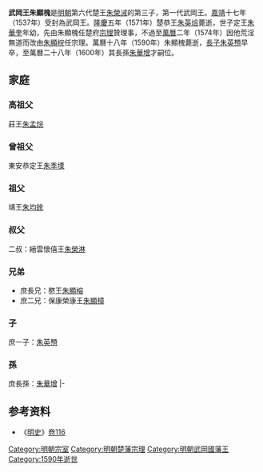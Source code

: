 '''武岡王朱顯槐'''{{BD|？||1590年|catIdx=Z}}是[[明朝|明朝]]第六代楚王[[朱榮㳦|朱榮㳦]]的第三子，第一代武岡王。[[嘉靖|嘉靖]]十七年（1537年）受封為武岡王。[[隆庆_(明朝)|隆慶]]五年（1571年）楚恭王[[朱英㷿|朱英㷿]]薨逝，世子定王[[朱華奎|朱華奎]]年幼，先由朱顯槐任楚府[[宗理|宗理]]贊理事，不過至[[萬曆|萬曆]]二年（1574年）因他荒淫無道而改由[[朱顯梡|朱顯梡]]任宗理。萬曆十八年（1590年）朱顯槐薨逝，[[長子|長子]][[朱英槱|朱英槱]]早卒，至萬曆二十八年（1600年）其長孫[[朱華增|朱華增]]才嗣位。
== 家庭 ==
=== 高祖父 ===
莊王[[朱孟烷|朱孟烷]]
=== 曾祖父 ===
東安恭定王[[朱季塛|朱季塛]]
=== 祖父 ===
靖王[[朱均鈋|朱均鈋]]
=== 叔父 ===
二叔：縉雲懷僖王[[朱榮淋|朱榮淋]]
=== 兄弟 ===
*庶長兄：愍王[[朱顯榕|朱顯榕]]
*庶二兄：保康榮康王[[朱顯樟|朱顯樟]]
=== 子 ===
庶一子：[[朱英槱|朱英槱]]
=== 孫 ===
庶長孫：[[朱華增|朱華增]]
{{s-start}}
{{s-none|無|[[明朝|明政府]]封之}}
{{s-ttl|title=[[明朝藩王列表_(楚王系)#武岡國|明武岡國國王]]|years=1537年－1590年}}
{{s-after|孫[[朱華增|朱華增]]}}
|-
{{s-before|侄恭王[[朱英㷿|朱英㷿]]|楚國國王}}
{{s-ttl|title=[[明朝藩王列表_(楚王系)|明楚國宗理]]|years=1571年－1574年}}
{{s-after|族兄弟[[朱顯梡|朱顯梡]]|}}
{{end}}

==参考资料==
*《[[明史|明史]]》[[s:明史/卷116|卷116]]

[[Category:明朝宗室|Category:明朝宗室]]
[[Category:明朝楚藩宗理|Category:明朝楚藩宗理]]
[[Category:明朝武岡國藩王|Category:明朝武岡國藩王]]
[[Category:1590年逝世|Category:1590年逝世]]